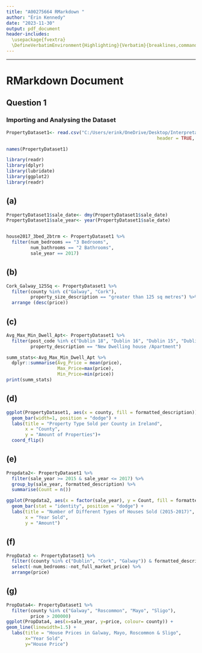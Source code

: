 ---
title: "A00275664 RMarkdown "
author: "Érin Kennedy"
date: "2023-11-30"
output: pdf_document
header-includes:
  \usepackage{fvextra}
  \DefineVerbatimEnvironment{Highlighting}{Verbatim}{breaklines,commandchars=\\\{\}}
---
---

# RMarkdown Document

## Question 1

### Importing and Analysing the Dataset

```{r tidy.opts=list(width.cutoff=60),tidy=TRUE}
PropertyDataset1<- read.csv("C:/Users/erink/OneDrive/Desktop/Interpretation of Data/PropertyDataset1.csv",
                                                        header = TRUE, sep = ",")

names(PropertyDataset1)
```


```{r include=FALSE}
library(readr)
library(dplyr)
library(lubridate)
library(ggplot2)
library(readr)
```


## (a)

```{r}
PropertyDataset1$sale_date<- dmy(PropertyDataset1$sale_date)
PropertyDataset1$sale_year<- year(PropertyDataset1$sale_date)


house2017_3bed_2btrm <- PropertyDataset1 %>%
  filter(num_bedrooms == "3 Bedrooms",
         num_bathrooms == "2 Bathrooms",
         sale_year == 2017)

```


## (b)

```{r}
Cork_Galway_125Sq <- PropertyDataset1 %>%
  filter(county %in% c("Galway", "Cork"),
         property_size_description == "greater than 125 sq metres") %>%
  arrange (desc(price))
```



## (c)

```{r}
Avg_Max_Min_Dwell_Apt<- PropertyDataset1 %>%
  filter(post_code %in% c("Dublin 18", "Dublin 16", "Dublin 15", "Dublin 8", "Dublin"),
         property_description == "New Dwelling house /Apartment")

summ_stats<-Avg_Max_Min_Dwell_Apt %>%
  dplyr::summarise(Avg_Price = mean(price),
                   Max_Price=max(price),
                   Min_Price=min(price))
print(summ_stats)
```



## (d)

```{r}
ggplot(PropertyDataset1, aes(x = county, fill = formatted_description)) +
  geom_bar(width=1, position = "dodge") +
  labs(title = "Property Type Sold per County in Ireland",
       x = "County",
       y = "Amount of Properties")+
  coord_flip()
```

## (e)

```{r}
Propdata2<- PropertyDataset1 %>%
  filter(sale_year >= 2015 & sale_year <= 2017) %>%
  group_by(sale_year, formatted_description) %>%
  summarise(Count = n())

ggplot(Propdata2, aes(x = factor(sale_year), y = Count, fill = formatted_description)) +
  geom_bar(stat = "identity", position = "dodge") +
  labs(title = "Number of Different Types of Houses Sold (2015-2017)",
       x = "Year Sold",
       y = "Amount")
```

## (f) 

```{r }
PropData3 <- PropertyDataset1 %>%
  filter((county %in% c("Dublin", "Cork", "Galway")) & formatted_description == "Semi-Detached House") %>%
  select(-num_bedrooms:-not_full_market_price) %>%
  arrange(price)
```



## (g)

```{r}
PropData4<- PropertyDataset1 %>%
  filter(county %in% c("Galway", "Roscommon", "Mayo", "Sligo"),
         price > 200000)
ggplot(PropData4, aes(x=sale_year, y=price, colour= county)) +
geom_line(linewidth=1.5) +
  labs(title = "House Prices in Galway, Mayo, Roscommon & Sligo",
       x="Year Sold",
       y="House Price")

```



